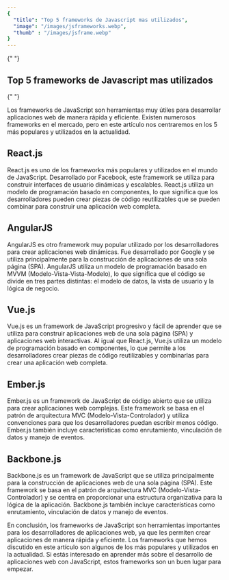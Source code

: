 ```yaml
---
{
  "title": "Top 5 frameworks de Javascript mas utilizados",
  "image": "/images/jsframeworks.webp",
  "thumb" : "/images/jsframe.webp" 
}
---
```

<Link href="#Lorem-ipsum-dolor-sit-amet">
  {" "}
  <h2>Top 5 frameworks de Javascript mas utilizados</h2>{" "}
</Link>

Los frameworks de JavaScript son herramientas muy útiles para desarrollar aplicaciones web de manera rápida y eficiente. Existen numerosos frameworks en el mercado, pero en este artículo nos centraremos en los 5 más populares y utilizados en la actualidad.

## React.js

React.js es uno de los frameworks más populares y utilizados en el mundo de JavaScript. Desarrollado por Facebook, este framework se utiliza para construir interfaces de usuario dinámicas y escalables. React.js utiliza un modelo de programación basado en componentes, lo que significa que los desarrolladores pueden crear piezas de código reutilizables que se pueden combinar para construir una aplicación web completa.

## AngularJS

AngularJS es otro framework muy popular utilizado por los desarrolladores para crear aplicaciones web dinámicas. Fue desarrollado por Google y se utiliza principalmente para la construcción de aplicaciones de una sola página (SPA). AngularJS utiliza un modelo de programación basado en MVVM (Modelo-Vista-Vista-Modelo), lo que significa que el código se divide en tres partes distintas: el modelo de datos, la vista de usuario y la lógica de negocio.

## Vue.js

Vue.js es un framework de JavaScript progresivo y fácil de aprender que se utiliza para construir aplicaciones web de una sola página (SPA) y aplicaciones web interactivas. Al igual que React.js, Vue.js utiliza un modelo de programación basado en componentes, lo que permite a los desarrolladores crear piezas de código reutilizables y combinarlas para crear una aplicación web completa.

## Ember.js

Ember.js es un framework de JavaScript de código abierto que se utiliza para crear aplicaciones web complejas. Este framework se basa en el patrón de arquitectura MVC (Modelo-Vista-Controlador) y utiliza convenciones para que los desarrolladores puedan escribir menos código. Ember.js también incluye características como enrutamiento, vinculación de datos y manejo de eventos.

## Backbone.js

Backbone.js es un framework de JavaScript que se utiliza principalmente para la construcción de aplicaciones web de una sola página (SPA). Este framework se basa en el patrón de arquitectura MVC (Modelo-Vista-Controlador) y se centra en proporcionar una estructura organizativa para la lógica de la aplicación. Backbone.js también incluye características como enrutamiento, vinculación de datos y manejo de eventos.

En conclusión, los frameworks de JavaScript son herramientas importantes para los desarrolladores de aplicaciones web, ya que les permiten crear aplicaciones de manera rápida y eficiente. Los frameworks que hemos discutido en este artículo son algunos de los más populares y utilizados en la actualidad. Si estás interesado en aprender más sobre el desarrollo de aplicaciones web con JavaScript, estos frameworks son un buen lugar para empezar.
